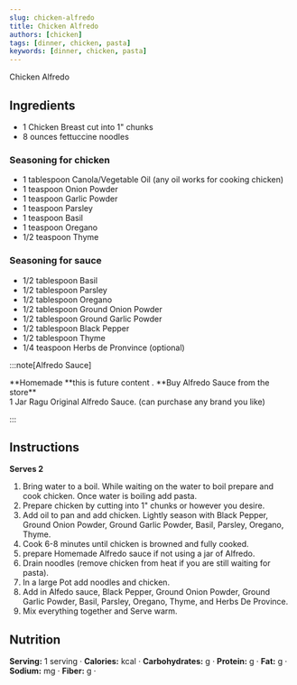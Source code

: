 ```yaml
---
slug: chicken-alfredo
title: Chicken Alfredo
authors: [chicken]
tags: [dinner, chicken, pasta]
keywords: [dinner, chicken, pasta]
---
```


Chicken Alfredo
<!-- <img src="/img/chicken-and-orzo-skillet.jpg" alt="Creamy Chicken And Orzo Skillet Picture" width="800" height="670" /> -->

<!-- truncate -->


## Ingredients
- 1 Chicken Breast cut into 1" chunks
- 8 ounces fettuccine noodles

### Seasoning for chicken
- 1 tablespoon Canola/Vegetable Oil (any oil works for cooking chicken)
- 1 teaspoon Onion Powder
- 1 teaspoon Garlic Powder
- 1 teaspoon Parsley
- 1 teaspoon Basil
- 1 teaspoon Oregano
- 1/2 teaspoon Thyme

### Seasoning for sauce
- 1/2 tablespoon Basil
- 1/2 tablespoon Parsley
- 1/2 tablespoon Oregano
- 1/2 tablespoon Ground Onion Powder
- 1/2 tablespoon Ground Garlic Powder
- 1/2 tablespoon Black Pepper
- 1/2 tablespoon Thyme 
- 1/4 teaspoon Herbs de Pronvince (optional)

:::note[Alfredo Sauce]

<Tabs>
  <TabItem value="Home Made Alfredo Sauce" label="Home Made Alfedo Sauce"> **Homemade **this is future content .</TabItem>
  <TabItem value="Ragu" label="Ragu">**Buy Alfredo Sauce from the store**<br/> 1 Jar Ragu Original Alfredo Sauce. (can purchase any brand you like)</TabItem>
</Tabs>

:::

## Instructions 
**Serves 2**

1. Bring water to a boil. While waiting on the water to boil prepare and cook chicken. Once water is boiling add pasta.
2. Prepare chicken by cutting into 1" chunks or however you desire. 
3. Add oil to pan and add chicken. Lightly season with Black Pepper, Ground Onion Powder, Ground Garlic Powder, Basil, Parsley, Oregano, Thyme.
4. Cook 6-8 minutes until chicken is browned and fully cooked.
5. prepare Homemade Alfredo sauce if not using a jar of Alfredo.
6. Drain noodles (remove chicken from heat if you are still waiting for pasta).
7. In a large Pot add noodles and chicken. 
8. Add in Alfedo sauce, Black Pepper, Ground Onion Powder, Ground Garlic Powder, Basil, Parsley, Oregano, Thyme, and Herbs De Province. 
9. Mix everything together and Serve warm. 


## Nutrition
**Serving:** 1 serving · 
**Calories:** kcal · 
**Carbohydrates:** g · 
**Protein:** g · 
**Fat:** g · 
**Sodium:** mg · 
**Fiber:** g ·